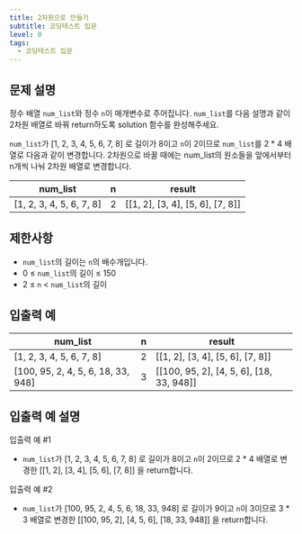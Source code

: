 ```yaml
---
title: 2차원으로 만들기
subtitle: 코딩테스트 입문
level: 0
tags:
  - 코딩테스트 입문
---
```


## 문제 설명

정수 배열 `num_list`와 정수 `n`이 매개변수로 주어집니다. `num_list`를 다음 설명과 같이 2차원 배열로 바꿔 return하도록 solution 함수를 완성해주세요.

`num_list`가 \[1, 2, 3, 4, 5, 6, 7, 8\] 로 길이가 8이고 `n`이 2이므로 `num_list`를 2 \* 4 배열로 다음과 같이 변경합니다. 2차원으로 바꿀 때에는 num_list의 원소들을 앞에서부터 n개씩 나눠 2차원 배열로 변경합니다.

| num_list                   | n   | result                                     |
| -------------------------- | --- | ------------------------------------------ |
| \[1, 2, 3, 4, 5, 6, 7, 8\] | 2   | \[\[1, 2\], \[3, 4\], \[5, 6\], \[7, 8\]\] |

## 제한사항

- `num_list`의 길이는 `n`의 배수개입니다.
- 0 ≤ `num_list`의 길이 ≤ 150
- 2 ≤ `n` < `num_list`의 길이

## 입출력 예

| num_list                             | n   | result                                           |
| ------------------------------------ | --- | ------------------------------------------------ |
| \[1, 2, 3, 4, 5, 6, 7, 8\]           | 2   | \[\[1, 2\], \[3, 4\], \[5, 6\], \[7, 8\]\]       |
| \[100, 95, 2, 4, 5, 6, 18, 33, 948\] | 3   | \[\[100, 95, 2\], \[4, 5, 6\], \[18, 33, 948\]\] |

## 입출력 예 설명

입출력 예 #1

- `num_list`가 \[1, 2, 3, 4, 5, 6, 7, 8\] 로 길이가 8이고 `n`이 2이므로 2 \* 4 배열로 변경한 \[\[1, 2\], \[3, 4\], \[5, 6\], \[7, 8\]\] 을 return합니다.

입출력 예 #2

- `num_list`가 \[100, 95, 2, 4, 5, 6, 18, 33, 948\] 로 길이가 9이고 `n`이 3이므로 3 \* 3 배열로 변경한 \[\[100, 95, 2\], \[4, 5, 6\], \[18, 33, 948\]\] 을 return합니다.

